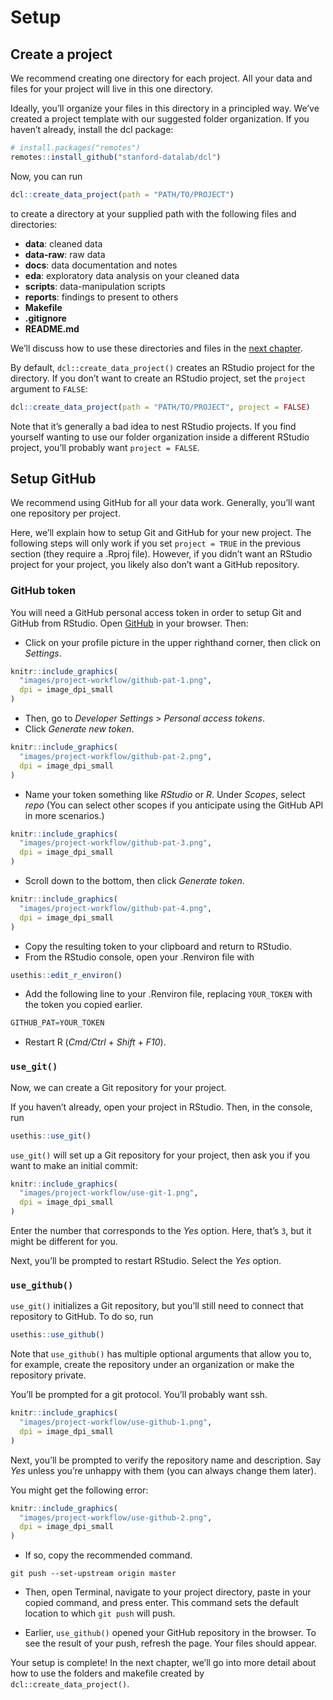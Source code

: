 
# Setup

## Create a project

We recommend creating one directory for each project. All your data and files for your project will live in this one directory. 

Ideally, you'll organize your files in this directory in a principled way. We've created a project template with our suggested folder organization. If you haven't already, install the dcl package:

```r
# install.packages("remotes")
remotes::install_github("stanford-datalab/dcl")
```

Now, you can run

```r
dcl::create_data_project(path = "PATH/TO/PROJECT")
```

to create a directory at your supplied path with the following files and directories:

* __data__: cleaned data
* __data-raw__: raw data
* __docs__: data documentation and notes
* __eda__: exploratory data analysis on your cleaned data
* __scripts__: data-manipulation scripts
* __reports__: findings to present to others
* __Makefile__
* __.gitignore__
* __README.md__

We'll discuss how to use these directories and files in the [next chapter](https://dcl-workflow.stanford.edu/organization.html).

By default, `dcl::create_data_project()` creates an RStudio project for the directory. If you don't want to create an RStudio project, set the `project` argument to `FALSE`:

```r
dcl::create_data_project(path = "PATH/TO/PROJECT", project = FALSE)
```

Note that it's generally a bad idea to nest RStudio projects. If you find yourself wanting to use our folder organization inside a different RStudio project, you'll probably want `project = FALSE`. 

## Setup GitHub

We recommend using GitHub for all your data work. Generally, you'll want one repository per project. 

Here, we'll explain how to setup Git and GitHub for your new project. The following steps will only work if you set `project = TRUE` in the previous section (they require a .Rproj file). However, if you didn't want an RStudio project for your project, you likely also don't want a GitHub repository. 

### GitHub token

You will need a GitHub personal access token in order to setup Git and GitHub from RStudio. Open [GitHub](http://github.com/) in your browser. Then:

* Click on your profile picture in the upper righthand corner, then click on _Settings_.

```r
knitr::include_graphics(
  "images/project-workflow/github-pat-1.png", 
  dpi = image_dpi_small
)
```

* Then, go to _Developer Settings_ > _Personal access tokens_.
* Click _Generate new token_.

```r
knitr::include_graphics(
  "images/project-workflow/github-pat-2.png", 
  dpi = image_dpi_small
)
```

* Name your token something like _RStudio_ or _R_. Under _Scopes_, select _repo_ (You can select other scopes if you anticipate using the GitHub API in more scenarios.)

```r
knitr::include_graphics(
  "images/project-workflow/github-pat-3.png", 
  dpi = image_dpi_small
)
```

* Scroll down to the bottom, then click _Generate token_.

```r
knitr::include_graphics(
  "images/project-workflow/github-pat-4.png", 
  dpi = image_dpi_small
)
```

* Copy the resulting token to your clipboard and return to RStudio.
* From the RStudio console, open your .Renviron file with

```r
usethis::edit_r_environ()
```

* Add the following line to your .Renviron file, replacing `YOUR_TOKEN` with the token you copied earlier.

```r
GITHUB_PAT=YOUR_TOKEN
```

* Restart R (_Cmd/Ctrl_ + _Shift_ + _F10_). 

### `use_git()`

Now, we can create a Git repository for your project. 

If you haven't already, open your project in RStudio. Then, in the console, run

```r
usethis::use_git()
```

`use_git()` will set up a Git repository for your project, then ask you if you want to make an initial commit:

```r
knitr::include_graphics(
  "images/project-workflow/use-git-1.png", 
  dpi = image_dpi_small
)
```

Enter the number that corresponds to the _Yes_ option. Here, that's `3`, but it might be different for you.

Next, you'll be prompted to restart RStudio. Select the _Yes_ option.

### `use_github()`

`use_git()` initializes a Git repository, but you'll still need to connect that repository to GitHub. To do so, run

```r
usethis::use_github()
```

Note that `use_github()` has multiple optional arguments that allow you to, for example, create the repository under an organization or make the repository private. 

You'll be prompted for a git protocol. You'll probably want ssh.

```r
knitr::include_graphics(
  "images/project-workflow/use-github-1.png", 
  dpi = image_dpi_small
)
```

Next, you'll be prompted to verify the repository name and description. Say _Yes_ unless you're unhappy with them (you can always change them later).

You might get the following error:

```r
knitr::include_graphics(
  "images/project-workflow/use-github-2.png", 
  dpi = image_dpi_small
)
```

* If so, copy the recommended command.

```
git push --set-upstream origin master
```

* Then, open Terminal, navigate to your project directory, paste in your copied command, and press enter. This command sets the default location to which `git push` will push. 

* Earlier, `use_github()` opened your GitHub repository in the browser. To see the result of your push, refresh the page. Your files should appear. 

Your setup is complete! In the next chapter, we'll go into more detail about how to use the folders and makefile created by `dcl::create_data_project()`. 
